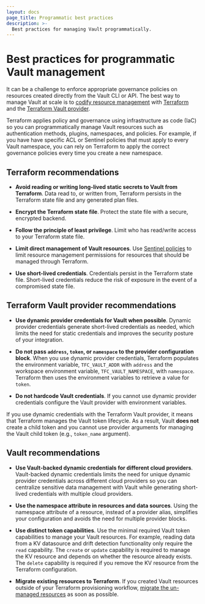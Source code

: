```yaml
---
layout: docs
page_title: Programmatic best practices
description: >-
  Best practices for managing Vault programmatically.
---
```


# Best practices for programmatic Vault management

It can be a challenge to enforce appropriate governance policies on resources
created directly from the Vault CLI or API. The best way to manage Vault at
scale is to
[codify resource management](/vault/tutorials/operations/codify-mgmt-vault-terraform)
with [Terraform](/terraform) and the
[Terraform Vault provider](https://registry.terraform.io/providers/hashicorp/vault/latest).

Terraform applies policy and governance using infrastructure as code (IaC) so
you can programmatically manage Vault resources such as authentication methods,
plugins, namespaces, and policies. For example, if you have have specific ACL or
Sentinel policies that must apply to every Vault namespace, you can rely on
Terraform to apply the correct governance policies every time you create a new
namespace.

## Terraform recommendations

- **Avoid reading or writing long-lived static secrets to Vault from Terraform**.
  Data read to, or written from, Terraform persists in the Terraform state file
  and any generated plan files.

- **Encrypt the Terraform state file**. Protect the state file with a secure,
  encrypted backend.

- **Follow the principle of least privilege**. Limit who has read/write access
  to your Terraform state file.

- **Limit direct management of Vault resources**. Use
  [Sentinel policies](https://go.hashi.co/support-block-ns-manipulation-with-sentinel)
  to limit resource management permissions for resources that should be managed
  through Terraform.

- **Use short-lived credentials**. Credentials persist in the Terraform state
  file. Short-lived credentials reduce the risk of exposure in the event of a
  compromised state file.

## Terraform Vault provider recommendations

- **Use dynamic provider credentials for Vault when possible**. Dynamic provider
  credentials generate short-lived credentials as needed, which limits the need
  for static credentials and improves the security posture of your integration.

- **Do not pass `address`, `token`, or `namespace` to the provider configuration block**.
  When you use dynamic provider credentials, Terraform populates the environment
  variable, `TFC_VAULT_ADDR` with `address` and the workspace environment
  variable, `TFC_VAULT_NAMESPACE`, with `namespace`. Terraform then uses the
  environment variables to retrieve a value for `token`.

- **Do not hardcode Vault credentials**. If you cannot use dynamic provider
  credentials configure the Vault provider with environment variables.

<Note title="Dynamic credentials affect child token behavior">

  If you use dynamic credentials with the Terraform Vault provider, it means that
  Terraform manages the Vault token lifecycle. As a result, Vault **does not**
  create a child token and you cannot use provider arguments for managing the
  Vault child token (e.g., `token_name` argument).

</Note>

## Vault recommendations

- **Use Vault-backed dynamic credentials for different cloud providers**.
  Vault-backed dynamic credentials limits the need for unique dynamic provider
  credentials across different cloud providers so you can centralize sensitive
  data management with Vault while generating short-lived credentials with
  multiple cloud providers.

- **Use the namespace attribute in resources and data sources**. Using the
  namespace attribute of a resource, instead of a provider alias, simplifies
  your configuration and avoids the need for multiple provider blocks.

- **Use distinct token capabilities**. Use the minimal required Vault token
  capabilities to manage your Vault resources. For example, reading data from a
  KV datasource and drift detection functionality only require the `read` capability. The `create` or `update` capability is required to manage the KV resource and depends on whether the resource already exists. The `delete` capability is required if you remove the KV resource from the Terraform configuration.

- **Migrate existing resources to Terraform**. If you created Vault resources
  outside of your Terraform provisioning workflow,
  [migrate the un-managed resources](/vault/docs/configuration/programmatic-management#migrate)
  as soon as possible.
